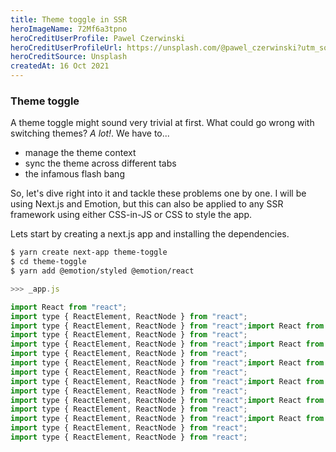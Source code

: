 ```yaml
---
title: Theme toggle in SSR
heroImageName: 72Mf6a3tpno
heroCreditUserProfile: Pawel Czerwinski
heroCreditUserProfileUrl: https://unsplash.com/@pawel_czerwinski?utm_source=unsplash&utm_medium=referral&utm_content=creditCopyText
heroCreditSource: Unsplash
createdAt: 16 Oct 2021
---
```


### Theme toggle

A theme toggle might sound very trivial at first. What could go wrong with switching themes? _A lot!_. We have to...

- manage the theme context
- sync the theme across different tabs
- the infamous flash bang

So, let's dive right into it and tackle these problems one by one. I will be using Next.js and Emotion, but this can also be applied to any SSR framework using either CSS-in-JS or CSS to style the app.

Lets start by creating a next.js app and installing the dependencies.

```bash
$ yarn create next-app theme-toggle
$ cd theme-toggle
$ yarn add @emotion/styled @emotion/react
```

```jsx
>>> _app.js

import React from "react";
import type { ReactElement, ReactNode } from "react";
import type { ReactElement, ReactNode } from "react";import React from "react";
import type { ReactElement, ReactNode } from "react";
import type { ReactElement, ReactNode } from "react";import React from "react";
import type { ReactElement, ReactNode } from "react";
import type { ReactElement, ReactNode } from "react";import React from "react";
import type { ReactElement, ReactNode } from "react";
import type { ReactElement, ReactNode } from "react";import React from "react";
import type { ReactElement, ReactNode } from "react";
import type { ReactElement, ReactNode } from "react";import React from "react";
import type { ReactElement, ReactNode } from "react";
import type { ReactElement, ReactNode } from "react";import React from "react";
import type { ReactElement, ReactNode } from "react";
import type { ReactElement, ReactNode } from "react";
```
